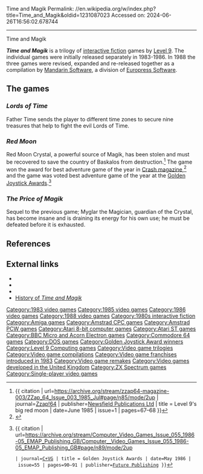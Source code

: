 Time and Magik
Permalink: //en.wikipedia.org/w/index.php?title=Time_and_Magik&oldid=1231087023
Accessed on: 2024-06-26T16:56:02.678744



------
Time and Magik
{{Short description|1988 video game}}
{{Infobox video game
|title = Time and Magik
|image = Time and Magik Cover.jpg
|developer = [[Level 9 Computing|Level 9]]
|publisher = [[Mandarin Software]]
|released = 1988
|genre = [[Interactive fiction]]
|modes = [[Single-player video game|Single-player]]
|platforms = [[Amiga]], [[Amstrad CPC]], [[Amstrad PCW]], [[Atari 8-bit]], [[Atari ST]], [[BBC Micro]], [[Commodore 64]], [[MS-DOS]], [[ZX Spectrum]]
}}

'''''Time and Magik''''' is a trilogy of [[interactive fiction]] games by [[Level 9 Computing|Level 9]]. The individual games were initially released separately in 1983-1986. In 1988 the three games were revised, expanded and re-released together as a compilation by [[Mandarin Software]], a division of [[Europress Software]].

==The games==

===''Lords of Time''===
{{main article|Lords of Time}}
Father Time sends the player to different time zones to secure nine treasures that help to fight the evil Lords of Time.

===''Red Moon''===
{{Main|Red Moon (game)}}
Red Moon Crystal, a powerful source of Magik, has been stolen and must be recovered to save the country of Baskalos from destruction.<ref name="zzap64">{{ citation | url=https://archive.org/stream/zzap64-magazine-003/ZZap_64_Issue_003_1985_Jul#page/n85/mode/2up | journal=[[Zzap!64]] | publisher=[[Newsfield Publications Ltd]] | title = Level 9's big red moon | date=June 1985 | issue=1 | pages=67–68 }}</ref> The game won the award for best adventure game of the year in [[Crash magazine]],<ref>{{Cite web|url=http://www.crashonline.org.uk/27/awards.htm|title = CRASH 27 - Readers' Awards}}</ref> and the game was voted best adventure game of the year at the [[Golden Joystick Awards]].<ref>{{ citation | url=https://archive.org/stream/Computer_Video_Games_Issue_055_1986-05_EMAP_Publishing_GB/Computer__Video_Games_Issue_055_1986-05_EMAP_Publishing_GB#page/n89/mode/2up
 | journal=[[C+VG]] | title = Golden Joystick Awards | date=May 1986 | issue=55 | pages=90–91 | publisher=[[Future Publishing]] }}</ref>

===''The Price of Magik''===
{{Main|The Price of Magik}}
Sequel to the previous game; Myglar the Magician, guardian of the Crystal, has become insane and is draining its energy for his own use; he must be defeated before it is exhausted.

==References==
{{Reflist}}

==External links==
*{{WoS game|id=0011376}}
*{{abime|id=1402}}
*{{lemon64 game|id=3443}}
*[http://www.triumphoverchallenges.com/working-at-mandarin-software/ History of ''Time and Magik'']

{{Level 9}}

[[Category:1983 video games]]
[[Category:1985 video games]]
[[Category:1986 video games]]
[[Category:1988 video games]]
[[Category:1980s interactive fiction]]
[[Category:Amiga games]]
[[Category:Amstrad CPC games]]
[[Category:Amstrad PCW games]]
[[Category:Atari 8-bit computer games]]
[[Category:Atari ST games]]
[[Category:BBC Micro and Acorn Electron games]]
[[Category:Commodore 64 games]]
[[Category:DOS games]]
[[Category:Golden Joystick Award winners]]
[[Category:Level 9 Computing games]]
[[Category:Video game trilogies]]
[[Category:Video game compilations]]
[[Category:Video game franchises introduced in 1983]]
[[Category:Video game remakes]]
[[Category:Video games developed in the United Kingdom]]
[[Category:ZX Spectrum games]]
[[Category:Single-player video games]]